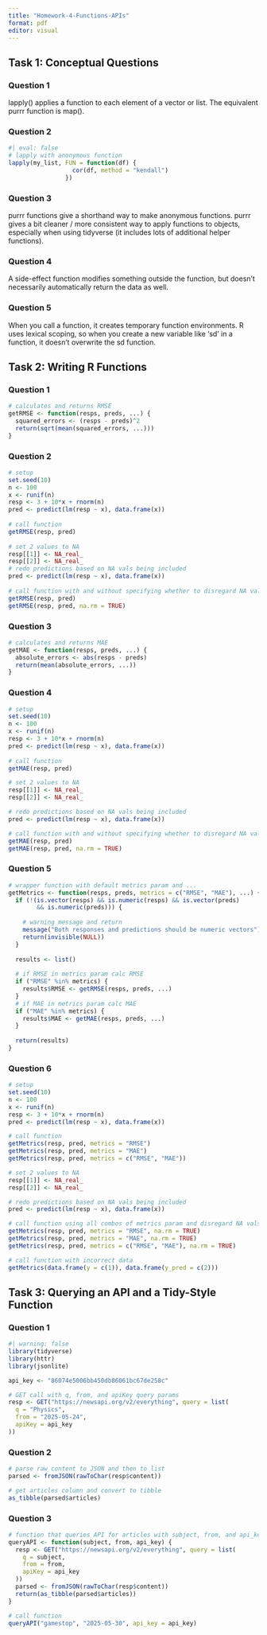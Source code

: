 ---
title: "Homework-4-Functions-APIs"
format: pdf
editor: visual
---

## Task 1: Conceptual Questions
### Question 1
lapply() applies a function to each element of a vector or list. The equivalent purrr function is map().

### Question 2
```{r}
#| eval: false
# lapply with anonymous function
lapply(my_list, FUN = function(df) {
                  cor(df, method = "kendall")
                })
```

### Question 3
purrr functions give a shorthand way to make anonymous functions. purrr gives a bit cleaner / more consistent way to apply functions to objects, especially when using tidyverse (it includes lots of additional helper functions).

### Question 4
A side-effect function modifies something outside the function, but doesn't necessarily automatically return the data as well.

### Question 5
When you call a function, it creates temporary function environments. R uses lexical scoping, so when you create a new variable like 'sd' in a function, it doesn't overwrite the sd function.

## Task 2: Writing R Functions
### Question 1
```{r}
# calculates and returns RMSE
getRMSE <- function(resps, preds, ...) {
  squared_errors <- (resps - preds)^2
  return(sqrt(mean(squared_errors, ...)))
}
```

### Question 2
```{r}
# setup
set.seed(10)
n <- 100
x <- runif(n)
resp <- 3 + 10*x + rnorm(n)
pred <- predict(lm(resp ~ x), data.frame(x))
 
# call function
getRMSE(resp, pred)
 
# set 2 values to NA
resp[[1]] <- NA_real_
resp[[2]] <- NA_real_
# redo predictions based on NA vals being included
pred <- predict(lm(resp ~ x), data.frame(x))
 
# call function with and without specifying whether to disregard NA vals
getRMSE(resp, pred)
getRMSE(resp, pred, na.rm = TRUE)
```

### Question 3
```{r}
# calculates and returns MAE
getMAE <- function(resps, preds, ...) {
  absolute_errors <- abs(resps - preds)
  return(mean(absolute_errors, ...))
}
```

### Question 4
```{r}
# setup
set.seed(10)
n <- 100
x <- runif(n)
resp <- 3 + 10*x + rnorm(n)
pred <- predict(lm(resp ~ x), data.frame(x))
 
# call function
getMAE(resp, pred)

# set 2 values to NA
resp[[1]] <- NA_real_
resp[[2]] <- NA_real_

# redo predictions based on NA vals being included
pred <- predict(lm(resp ~ x), data.frame(x))

# call function with and without specifying whether to disregard NA vals
getMAE(resp, pred)
getMAE(resp, pred, na.rm = TRUE)
```

### Question 5
```{r}
# wrapper function with default metrics param and ...
getMetrics <- function(resps, preds, metrics = c("RMSE", "MAE"), ...) {
  if (!(is.vector(resps) && is.numeric(resps) && is.vector(preds) 
        && is.numeric(preds))) {
    
    # warning message and return
    message("Both responses and predictions should be numeric vectors")
    return(invisible(NULL))
  }
  
  results <- list()
  
  # if RMSE in metrics param calc RMSE
  if ("RMSE" %in% metrics) {
    results$RMSE <- getRMSE(resps, preds, ...)
  }
  # if MAE in metrics param calc MAE
  if ("MAE" %in% metrics) {
    results$MAE <- getMAE(resps, preds, ...)
  }
  
  return(results)
}
```

### Question 6
```{r}
# setup
set.seed(10)
n <- 100
x <- runif(n)
resp <- 3 + 10*x + rnorm(n)
pred <- predict(lm(resp ~ x), data.frame(x))

# call function
getMetrics(resp, pred, metrics = "RMSE")
getMetrics(resp, pred, metrics = "MAE")
getMetrics(resp, pred, metrics = c("RMSE", "MAE"))

# set 2 values to NA
resp[[1]] <- NA_real_
resp[[2]] <- NA_real_

# redo predictions based on NA vals being included
pred <- predict(lm(resp ~ x), data.frame(x))

# call function using all combos of metrics param and disregard NA vals
getMetrics(resp, pred, metrics = "RMSE", na.rm = TRUE)
getMetrics(resp, pred, metrics = "MAE", na.rm = TRUE)
getMetrics(resp, pred, metrics = c("RMSE", "MAE"), na.rm = TRUE)

# call function with incorrect data
getMetrics(data.frame(y = c(1)), data.frame(y_pred = c(2)))
```

## Task 3: Querying an API and a Tidy-Style Function
### Question 1
```{r}
#| warning: false
library(tidyverse)
library(httr)
library(jsonlite)

api_key <- "86074e5006bb450db86061bc67de258c"

# GET call with q, from, and apiKey query params
resp <- GET("https://newsapi.org/v2/everything", query = list(
  q = "Physics",
  from = "2025-05-24",
  apiKey = api_key
))
```

### Question 2
```{r}
# parse raw content to JSON and then to list
parsed <- fromJSON(rawToChar(resp$content))

# get articles column and convert to tibble
as_tibble(parsed$articles)
```

### Question 3
```{r}
# function that queries API for articles with subject, from, and api_key params
queryAPI <- function(subject, from, api_key) {
  resp <- GET("https://newsapi.org/v2/everything", query = list(
    q = subject,
    from = from,
    apiKey = api_key
  ))
  parsed <- fromJSON(rawToChar(resp$content))
  return(as_tibble(parsed$articles))
}

# call function
queryAPI("gamestop", "2025-05-30", api_key = api_key)
```